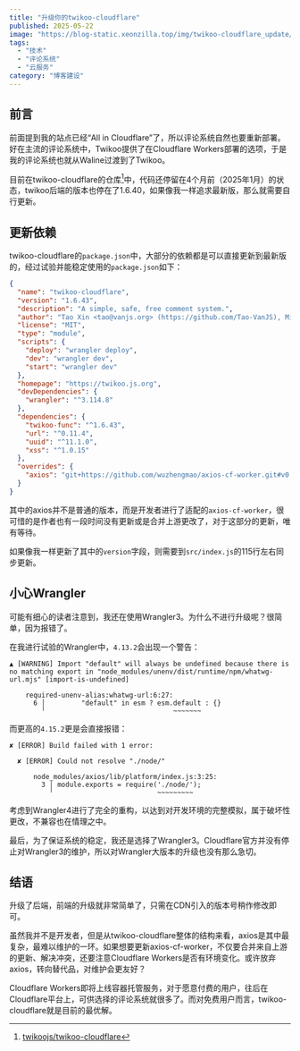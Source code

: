 ```yaml
---
title: "升级你的twikoo-cloudflare"
published: 2025-05-22
image: "https://blog-static.xeonzilla.top/img/twikoo-cloudflare_update/cover.avif"
tags: 
  - "技术"
  - "评论系统"
  - "云服务"
category: "博客建设"
---
```

## 前言
前面提到我的站点已经“All in Cloudflare”了，所以评论系统自然也要重新部署。好在主流的评论系统中，Twikoo提供了在Cloudflare Workers部署的选项，于是我的评论系统也就从Waline过渡到了Twikoo。

目前在twikoo-cloudflare的仓库[^1]中，代码还停留在4个月前（2025年1月）的状态，twikoo后端的版本也停在了1.6.40，如果像我一样追求最新版，那么就需要自行更新。

## 更新依赖
twikoo-cloudflare的`package.json`中，大部分的依赖都是可以直接更新到最新版的，经过试验并能稳定使用的`package.json`如下：

```json title="package.json" collapse={4-11} {3, 15, 18-21}
{
  "name": "twikoo-cloudflare",
  "version": "1.6.43",
  "description": "A simple, safe, free comment system.",
  "author": "Tao Xin <tao@vanjs.org> (https://github.com/Tao-VanJS), Mingy <master@mingy.org> (https://github.com/wuzhengmao)",
  "license": "MIT",
  "type": "module",
  "scripts": {
    "deploy": "wrangler deploy",
    "dev": "wrangler dev",
    "start": "wrangler dev"
  },
  "homepage": "https://twikoo.js.org",
  "devDependencies": {
    "wrangler": "^3.114.8"
  },
  "dependencies": {
    "twikoo-func": "^1.6.43",
    "url": "^0.11.4",
    "uuid": "^11.1.0",
    "xss": "^1.0.15"
  },
  "overrides": {
    "axios": "git+https://github.com/wuzhengmao/axios-cf-worker.git#v0.x-cf"
  }
}
```

其中的axios并不是普通的版本，而是开发者进行了适配的`axios-cf-worker`，很可惜的是作者也有一段时间没有更新或是合并上游更改了，对于这部分的更新，唯有等待。

如果像我一样更新了其中的`version`字段，则需要到`src/index.js`的115行左右同步更新。

## 小心Wrangler
可能有细心的读者注意到，我还在使用Wrangler3。为什么不进行升级呢？很简单，因为报错了。

在我进行试验的Wrangler中，`4.13.2`会出现一个警告：

```log title="build.log"
▲ [WARNING] Import "default" will always be undefined because there is no matching export in "node_modules/unenv/dist/runtime/npm/whatwg-url.mjs" [import-is-undefined]

    required-unenv-alias:whatwg-url:6:27:
      6 │         "default" in esm ? esm.default : {}
        ╵                                ~~~~~~~
```

而更高的`4.15.2`更是会直接报错：

```log title="build.log"
✘ [ERROR] Build failed with 1 error:

  ✘ [ERROR] Could not resolve "./node/"
	 
      node_modules/axios/lib/platform/index.js:3:25:
        3 │ module.exports = require('./node/');
          ╵                          ~~~~~~~~~
```

考虑到Wrangler4进行了完全的重构，以达到对开发环境的完整模拟，属于破坏性更改，不兼容也在情理之中。

最后，为了保证系统的稳定，我还是选择了Wrangler3。Cloudflare官方并没有停止对Wrangler3的维护，所以对Wrangler大版本的升级也没有那么急切。

## 结语
升级了后端，前端的升级就非常简单了，只需在CDN引入的版本号稍作修改即可。

虽然我并不是开发者，但是从twikoo-cloudflare整体的结构来看，axios是其中最复杂，最难以维护的一环。如果想要更新axios-cf-worker，不仅要合并来自上游的更新、解决冲突，还要注意Cloudflare Workers是否有环境变化。或许放弃axios，转向替代品，对维护会更友好？

Cloudflare Workers即将上线容器托管服务，对于愿意付费的用户，往后在Cloudflare平台上，可供选择的评论系统就很多了。而对免费用户而言，twikoo-cloudflare就是目前的最优解。

[^1]:[twikoojs/twikoo-cloudflare](https://github.com/twikoojs/twikoo-cloudflare)
